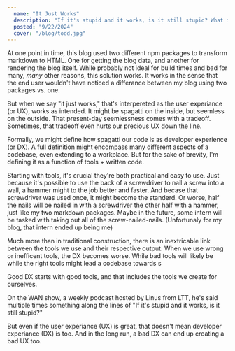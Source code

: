 ```yaml
---
  name: "It Just Works"
  description: "If it's stupid and it works, is it still stupid? What is DX and why it matters."
  posted: "9/22/2024"
  cover: "/blog/todd.jpg"
---
```


At one point in time, this blog used two different npm packages to transform markdown to HTML. One for getting the blog data, and another for rendering the blog itself. While probably not ideal for build times and bad for many, *many* other reasons, this solution works. It works in the sense that the end user wouldn't have noticed a differance between my blog using two packages vs. one.

But when we say "it just works," that's interpereted as the user experiance (or UX), works as intended. It might be spagatti on the inside, but seemless on the outside. That present-day seemlessness comes with a tradeoff. Sometimes, that tradeoff even hurts our precious UX down the line.

Formally, we might define how spagatti our code is as developer experience (or DX). A full definition might encompass many different aspects of a codebase, even extending to a workplace. But for the sake of brevity, I'm defining it as a function of tools + written code. 

Starting with tools, it's crucial they're both practical and easy to use. Just because it's possible to use the back of a screwdriver to nail a screw into a wall, a hammer might to the job better and faster. And becase that screwdriver was used once, it might become the standerd. Or worse, half the nails will be nailed in with a screwdriver the other half with a hammer, just like my two markdown packages. Maybe in the future, some intern will be tasked with taking out all of the screw-nailed-nails. (Unfortunaly for my blog, that intern ended up being me)

Much more than in traditional construction, there is an inextricable link between the tools we use and their respective output. When we use wrong or inefficent tools, the DX becomes worse. While bad tools will likely be while the right tools might lead a codebase towards s

Good DX starts with good tools, and that includes the tools we create for ourselves. 



On the WAN show, a weekly podcast hosted by Linus from LTT, he's said multiple times something along the lines of "If it's stupid and it works, is it still stupid?"


But even if the user experiance (UX) is great, that doesn't mean developer experiance (DX) is too. And in the long run, a bad DX can end up creating a bad UX too. 